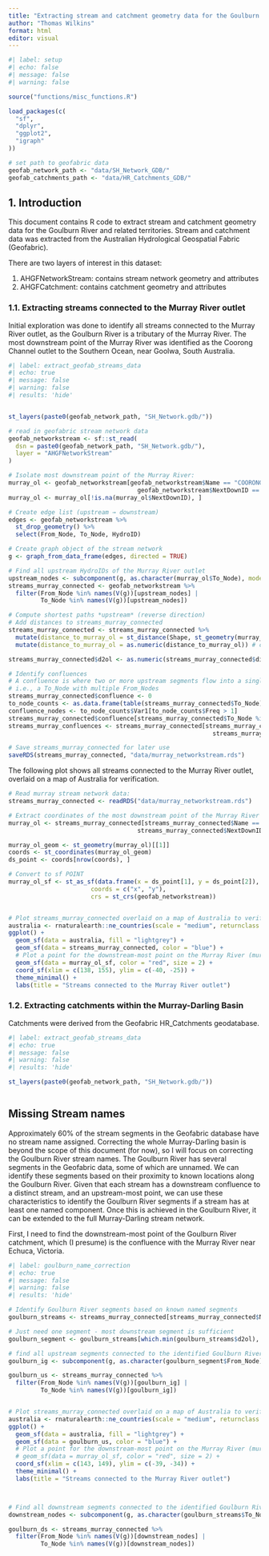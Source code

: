 ```yaml
---
title: "Extracting stream and catchment geometry data for the Goulburn River"
author: "Thomas Wilkins"
format: html
editor: visual
---
```


```r
#| label: setup
#| echo: false
#| message: false
#| warning: false

source("functions/misc_functions.R")

load_packages(c(
  "sf",
  "dplyr",
  "ggplot2",
  "igraph"
))

# set path to geofabric data
geofab_network_path <- "data/SH_Network_GDB/"
geofab_catchments_path <- "data/HR_Catchments_GDB/"


```

## 1. Introduction

This document contains R code to extract stream and catchment geometry data for the Goulburn River and related territories.
Stream and catchment data was extracted from the Australian Hydrological Geospatial Fabric (Geofabric).

There are two layers of interest in this dataset:

1.  AHGFNetworkStream: contains stream network geometry and attributes
2.  AHGFCatchment: contains catchment geometry and attributes

### 1.1. Extracting streams connected to the Murray River outlet

Initial exploration was done to identify all streams connected to the Murray River outlet, as the Goulburn River is a tributary of the Murray River.
The most downstream point of the Murray River was identified as the Coorong Channel outlet to the Southern Ocean, near Goolwa, South Australia.

```r
#| label: extract_geofab_streams_data
#| echo: true
#| message: false
#| warning: false
#| results: 'hide'


st_layers(paste0(geofab_network_path, "SH_Network.gdb/"))

# read in geofabric stream network data
geofab_networkstream <- sf::st_read(
  dsn = paste0(geofab_network_path, "SH_Network.gdb/"),
  layer = "AHGFNetworkStream"
)

# Isolate most downstream point of the Murray River:
murray_ol <- geofab_networkstream[geofab_networkstream$Name == "COORONG CHANNEL" & 
                                    geofab_networkstream$NextDownID == -1, ] # -1 implies outlet
murray_ol <- murray_ol[!is.na(murray_ol$NextDownID), ] 

# Create edge list (upstream → downstream)
edges <- geofab_networkstream %>%
  st_drop_geometry() %>%
  select(From_Node, To_Node, HydroID)

# Create graph object of the stream network
g <- graph_from_data_frame(edges, directed = TRUE)

# Find all upstream HydroIDs of the Murray River outlet
upstream_nodes <- subcomponent(g, as.character(murray_ol$To_Node), mode = "in")
streams_murray_connected <- geofab_networkstream %>%
  filter(From_Node %in% names(V(g))[upstream_nodes] |
         To_Node %in% names(V(g))[upstream_nodes])

# Compute shortest paths *upstream* (reverse direction)
# Add distances to streams_murray_connected
streams_murray_connected <- streams_murray_connected %>%
  mutate(distance_to_murray_ol = st_distance(Shape, st_geometry(murray_ol)))
  mutate(distance_to_murray_ol = as.numeric(distance_to_murray_ol)) # convert to numeric

streams_murray_connected$d2ol <- as.numeric(streams_murray_connected$distance_to_murray_ol)

# Identify confluences
# A confluence is where two or more upstream segments flow into a single downstream segment
# i.e., a To_Node with multiple From_Nodes
streams_murray_connected$confluence <- 0
to_node_counts <- as.data.frame(table(streams_murray_connected$To_Node))
confluence_nodes <- to_node_counts$Var1[to_node_counts$Freq > 1]
streams_murray_connected$confluence[streams_murray_connected$To_Node %in% confluence_nodes] <- 1
streams_murray_confluences <- streams_murray_connected[streams_murray_connected$confluence == 1 & 
                                                         streams_murray_connected$Name == " ", ]

# Save streams_murray_connected for later use
saveRDS(streams_murray_connected, "data/murray_networkstream.rds")


```

The following plot shows all streams connected to the Murray River outlet, overlaid on a map of Australia for verification.

```r

# Read murray stream network data:
streams_murray_connected <- readRDS("data/murray_networkstream.rds")

# Extract coordinates of the most downstream point of the Murray River (murray_ol)
murray_ol <- streams_murray_connected[streams_murray_connected$Name == "COORONG CHANNEL" & 
                                    streams_murray_connected$NextDownID == -1, ]

murray_ol_geom <- st_geometry(murray_ol)[[1]]
coords <- st_coordinates(murray_ol_geom)
ds_point <- coords[nrow(coords), ]

# Convert to sf POINT
murray_ol_sf <- st_as_sf(data.frame(x = ds_point[1], y = ds_point[2]),
                       coords = c("x", "y"),
                       crs = st_crs(geofab_networkstream))


# Plot streams_murray_connected overlaid on a map of Australia to verify
australia <- rnaturalearth::ne_countries(scale = "medium", returnclass = "sf")
ggplot() +
  geom_sf(data = australia, fill = "lightgrey") +
  geom_sf(data = streams_murray_connected, color = "blue") +
  # Plot a point for the downstream-most point on the Murray River (murray_ol):
  geom_sf(data = murray_ol_sf, color = "red", size = 2) +
  coord_sf(xlim = c(138, 155), ylim = c(-40, -25)) +
  theme_minimal() +
  labs(title = "Streams connected to the Murray River outlet")


```

### 1.2. Extracting catchments within the Murray-Darling Basin

Catchments were derived from the Geofabric HR_Catchments geodatabase.

```r
#| label: extract_geofab_streams_data
#| echo: true
#| message: false
#| warning: false
#| results: 'hide'

st_layers(paste0(geofab_network_path, "SH_Network.gdb/"))



```

## Missing Stream names

Approximately 60% of the stream segments in the Geofabric database have no stream name assigned.
Correcting the whole Murray-Darling basin is beyond the scope of this document (for now), so I will focus on correcting the Goulburn River stream names.
The Goulburn River has several segments in the Geofabric data, some of which are unnamed.
We can identify these segments based on their proximity to known locations along the Goulburn River.
Given that each stream has a downstream confluence to a distinct stream, and an upstream-most point, we can use these characteristics to identify the Goulburn River segments if a stream has at least one named component.
Once this is achieved in the Goulburn River, it can be extended to the full Murray-Darling stream network.

First, I need to find the downstream-most point of the Goulburn River catchment, which (I presume) is the confluence with the Murray River near Echuca, Victoria.

```r
#| label: goulburn_name_correction
#| echo: true
#| message: false
#| warning: false
#| results: 'hide'

# Identify Goulburn River segments based on known named segments
goulburn_streams <- streams_murray_connected[streams_murray_connected$Name %in% c("GOULBURN RIVER", "GOULBURN WEIR TO SHEPPARTON"),]

# Just need one segment - most downstream segment is sufficient
goulburn_segment <- goulburn_streams[which.min(goulburn_streams$d2ol), ]

# find all upstream segments connected to the identified Goulburn River segment
goulburn_ig <- subcomponent(g, as.character(goulburn_segment$From_Node), mode = "in")

goulburn_us <- streams_murray_connected %>%
  filter(From_Node %in% names(V(g))[goulburn_ig] |
         To_Node %in% names(V(g))[goulburn_ig])


# Plot streams_murray_connected overlaid on a map of Australia to verify
australia <- rnaturalearth::ne_countries(scale = "medium", returnclass = "sf")
ggplot() +
  geom_sf(data = australia, fill = "lightgrey") +
  geom_sf(data = goulburn_us, color = "blue") +
  # Plot a point for the downstream-most point on the Murray River (murray_ol):
  # geom_sf(data = murray_ol_sf, color = "red", size = 2) +
  coord_sf(xlim = c(143, 149), ylim = c(-39, -34)) +
  theme_minimal() +
  labs(title = "Streams connected to the Murray River outlet")



# Find all downstream segments connected to the identified Goulburn River segment
downstream_nodes <- subcomponent(g, as.character(goulburn_streams$To_Node), mode = "out")

goulburn_ds <- streams_murray_connected %>%
  filter(From_Node %in% names(V(g))[downstream_nodes] |
         To_Node %in% names(V(g))[downstream_nodes])

```
